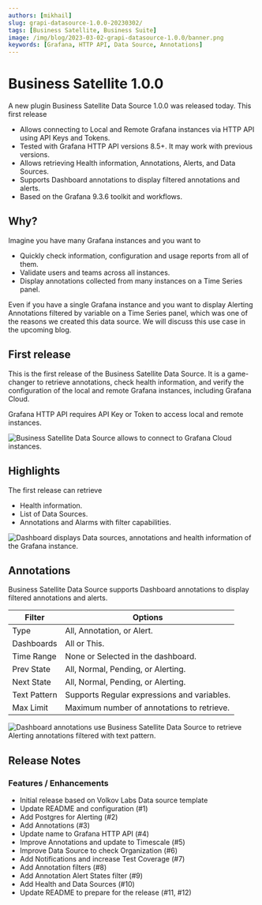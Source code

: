```yaml
---
authors: [mikhail]
slug: grapi-datasource-1.0.0-20230302/
tags: [Business Satellite, Business Suite]
image: /img/blog/2023-03-02-grapi-datasource-1.0.0/banner.png
keywords: [Grafana, HTTP API, Data Source, Annotations]
---
```



# Business Satellite 1.0.0

A new plugin Business Satellite Data Source 1.0.0 was released today. This first release

- Allows connecting to Local and Remote Grafana instances via HTTP API using API Keys and Tokens.
- Tested with Grafana HTTP API versions 8.5+. It may work with previous versions.
- Allows retrieving Health information, Annotations, Alerts, and Data Sources.
- Supports Dashboard annotations to display filtered annotations and alerts.
- Based on the Grafana 9.3.6 toolkit and workflows.

<Catalog date="March 15, 2023" />

## Why?

Imagine you have many Grafana instances and you want to

- Quickly check information, configuration and usage reports from all of them.
- Validate users and teams across all instances.
- Display annotations collected from many instances on a Time Series panel.

Even if you have a single Grafana instance and you want to display Alerting Annotations filtered by variable on a Time Series panel, which was one of the reasons we created this data source. We will discuss this use case in the upcoming blog.

## First release

This is the first release of the Business Satellite Data Source. It is a game-changer to retrieve annotations, check health information, and verify the configuration of the local and remote Grafana instances, including Grafana Cloud.

Grafana HTTP API requires API Key or Token to access local and remote instances.

<Image
  title="Business Satellite Data Source allows to connect to Grafana Cloud instances."
  src="/img/blog/2023-03-02-grapi-datasource-1.0.0/cloud.png"
/>

## Highlights

The first release can retrieve

- Health information.
- List of Data Sources.
- Annotations and Alarms with filter capabilities.

<Image
  title="Dashboard displays Data sources, annotations and health information of the Grafana instance."
  src="/img/blog/2023-03-02-grapi-datasource-1.0.0/dashboard.png"
/>

## Annotations

Business Satellite Data Source supports Dashboard annotations to display filtered annotations and alerts.

| Filter       | Options                                     |
| ------------ | ------------------------------------------- |
| Type         | All, Annotation, or Alert.                  |
| Dashboards   | All or This.                                |
| Time Range   | None or Selected in the dashboard.          |
| Prev State   | All, Normal, Pending, or Alerting.          |
| Next State   | All, Normal, Pending, or Alerting.          |
| Text Pattern | Supports Regular expressions and variables. |
| Max Limit    | Maximum number of annotations to retrieve.  |

<Image
  title="Dashboard annotations use Business Satellite Data Source to retrieve Alerting annotations filtered with text pattern."
  src="/img/blog/2023-03-02-grapi-datasource-1.0.0/annotations.png"
/>

<GettingStarted />

<Tutorial />

## Release Notes

### Features / Enhancements

- Initial release based on Volkov Labs Data source template
- Update README and configuration (#1)
- Add Postgres for Alerting (#2)
- Add Annotations (#3)
- Update name to Grafana HTTP API (#4)
- Improve Annotations and update to Timescale (#5)
- Improve Data Source to check Organization (#6)
- Add Notifications and increase Test Coverage (#7)
- Add Annotation filters (#8)
- Add Annotation Alert States filter (#9)
- Add Health and Data Sources (#10)
- Update README to prepare for the release (#11, #12)

<Feedback />
